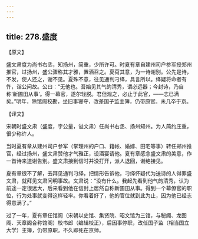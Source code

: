 ```yaml
---
---
---
```

title: 278.盛度
---



【原文】

盛文肃度为尚书右丞，知扬州，简重，少所许可。时夏有章自建州司户参军授郑州推官，过扬州，盛公骤称其才雅，置酒召之。夏荷其意，为一诗谢别。公先是诗，不发，使人还之，谢不见。夏殊不意，往见通判刁绎，具言所以。绎疑将命者有忤，诣公问故。公曰：“无他也。吾始见其气韵清秀，谓必远器；今封诗，乃自称‘新圃田从事’。得一幕官，遂尔轻脱。君但观之，必止于此官，——志已满矣。”明年，除馆阁校勘，坐旧事寝夺，改差国子监主簿，仍带原官。未几卒于京。

【译文】

宋朝时盛文肃（盛度，字公量，谥文肃）任尚书右丞、扬州知州。为人简约庄重，很少称许人。

当时夏有章从建州司户参军（掌理州的户口、籍帐、婚嫁、田宅等事）转任郑州推官，经过扬州，盛文肃赞他才气雅正，设酒宴请他。夏有章感念盛文肃的美意，作一首诗来道谢告别。盛文肃接到信时并没打开，派人退回，谢绝接见。

夏有章很不了解，去拜见通判刁绎，把情形告诉他，刁绎怀疑代为送诗的人得罪盛文肃，就拜见文肃问明事故。文肃说：“没有什么。我起先看到他气韵清秀，认为前途一定很远大，后来看到他在信封上居然自称新圃田从事。得到一个幕僚官的职位，行为处事就变得这样轻率。你看着好了，他的官位就到此为止，因为他已经志得意满了。”

过了一年，夏有章任馆阁（宋朝以史馆、集贤院、昭文馆为三馆，与秘阁、龙图阁、天章阁合称馆阁）校书郎（编辑校正），后因事停职，改任国子监（相当国立大学）主簿，仍带原职。不久即死在京师。
